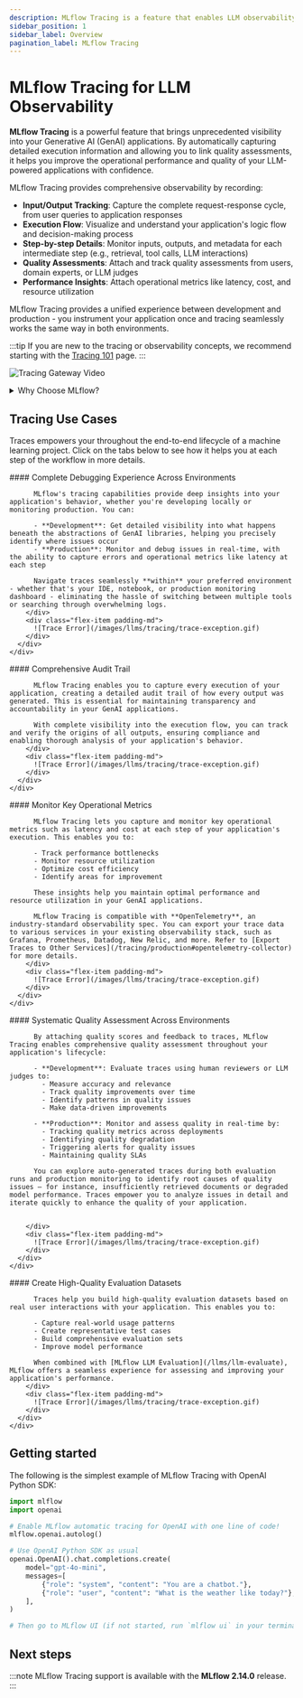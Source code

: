 ```yaml
---
description: MLflow Tracing is a feature that enables LLM observability in your apps. MLflow automatically logs traces for LangChain, LlamaIndex, and more.
sidebar_position: 1
sidebar_label: Overview
pagination_label: MLflow Tracing
---
```




# MLflow Tracing for LLM Observability

**MLflow Tracing** is a powerful feature that brings unprecedented visibility into your Generative AI (GenAI) applications. By automatically capturing detailed execution information and allowing you to link quality assessments, it helps you improve the operational performance and quality of your LLM-powered applications with confidence.

MLflow Tracing provides comprehensive observability by recording:
- **Input/Output Tracking**: Capture the complete request-response cycle, from user queries to application responses
- **Execution Flow**: Visualize and understand your application's logic flow and decision-making process
- **Step-by-step Details**: Monitor inputs, outputs, and metadata for each intermediate step (e.g., retrieval, tool calls, LLM interactions)
- **Quality Assessments**: Attach and track quality assessments from users, domain experts, or LLM judges
- **Performance Insights**: Attach operational metrics like latency, cost, and resource utilization

MLflow Tracing provides a unified experience between development and production - you instrument your application once and tracing seamlessly works the same way in both environments. 

:::tip
If you are new to the tracing or observability concepts, we recommend starting with the [Tracing 101](concept) page.
:::


![Tracing Gateway Video](/images/llms/tracing/tracing-top.gif)

<details>
  <summary>Why Choose MLflow?</summary>

  - **🪽 Free and Open** - MLflow is open source and 100% FREE. You don't need to pay additional SaaS costs to add observability to your GenAI stack. Your trace data is hosted on your own infrastructure.

  - **🥇 Standard** - MLflow Tracing is compatible with **OpenTelemetry**, an industry-standard observability spec. You can export your trace data to various services in your existing observability stack, such as Grafana, Prometheus, Datadog, New Relic, and more.

  - **🤝 Framework Support** - MLflow Tracing integrates with 15+ GenAI libraries, including OpenAI, LangChain, LlamaIndex, DSPy, and others. See the [Automatic Tracing](#automatic-tracing) section for the full list of supported libraries.

  - **🔄 End-to-End** - MLflow is designed for managing the end-to-end machine learning lifecycle. With its model tracking and evaluation capabilities, MLflow empowers you to leverage your trace data fully.

  - **👥 Community** - MLflow boasts a vibrant Open Source community as a part of the Linux Foundation. With 19,000+ GitHub Stars and 15MM+ monthly downloads, MLflow is a trusted standard in the MLOps/LLMOps ecosystem.

</details>

## Tracing Use Cases


Traces empowers your throughout the end-to-end lifecycle of a machine learning project. Click on the tabs below to see how it helps you at each step of the workflow in more details.

<Tabs>
  <TabItem value="debugging" label="Debugging" default>
    <div class="flex-column">
      <div class="flex-row">
        <div class="flex-item">
          #### Complete Debugging Experience Across Environments

          MLflow's tracing capabilities provide deep insights into your application's behavior, whether you're developing locally or monitoring production. You can:
          
          - **Development**: Get detailed visibility into what happens beneath the abstractions of GenAI libraries, helping you precisely identify where issues occur
          - **Production**: Monitor and debug issues in real-time, with the ability to capture errors and operational metrics like latency at each step
          
          Navigate traces seamlessly **within** your preferred environment - whether that's your IDE, notebook, or production monitoring dashboard - eliminating the hassle of switching between multiple tools or searching through overwhelming logs.
        </div>
        <div class="flex-item padding-md">
          ![Trace Error](/images/llms/tracing/trace-exception.gif)
        </div>
      </div>
    </div>
  </TabItem>

  <TabItem value="audit" label="Audit Logging">
    <div class="flex-column">
      <div class="flex-row">
        <div class="flex-item">
          #### Comprehensive Audit Trail

          MLflow Tracing enables you to capture every execution of your application, creating a detailed audit trail of how every output was generated. This is essential for maintaining transparency and accountability in your GenAI applications.

          With complete visibility into the execution flow, you can track and verify the origins of all outputs, ensuring compliance and enabling thorough analysis of your application's behavior.
        </div>
        <div class="flex-item padding-md">
          ![Trace Error](/images/llms/tracing/trace-exception.gif)
        </div>
      </div>
    </div>
  </TabItem>

  <TabItem value="performance" label="Performance Observability">
    <div class="flex-column">
      <div class="flex-row">
        <div class="flex-item">
          #### Monitor Key Operational Metrics

          MLflow Tracing lets you capture and monitor key operational metrics such as latency and cost at each step of your application's execution. This enables you to:

          - Track performance bottlenecks
          - Monitor resource utilization
          - Optimize cost efficiency
          - Identify areas for improvement

          These insights help you maintain optimal performance and resource utilization in your GenAI applications.

          MLflow Tracing is compatible with **OpenTelemetry**, an industry-standard observability spec. You can export your trace data to various services in your existing observability stack, such as Grafana, Prometheus, Datadog, New Relic, and more. Refer to [Export Traces to Other Services](/tracing/production#opentelemetry-collector) for more details.
        </div>
        <div class="flex-item padding-md">
          ![Trace Error](/images/llms/tracing/trace-exception.gif)
        </div>
      </div>
    </div>
  </TabItem>

  <TabItem value="quality" label="Quality Evaluation">
    <div class="flex-column">
      <div class="flex-row">
        <div class="flex-item">
          #### Systematic Quality Assessment Across Environments

          By attaching quality scores and feedback to traces, MLflow Tracing enables comprehensive quality assessment throughout your application's lifecycle:

          - **Development**: Evaluate traces using human reviewers or LLM judges to:
            - Measure accuracy and relevance
            - Track quality improvements over time
            - Identify patterns in quality issues
            - Make data-driven improvements

          - **Production**: Monitor and assess quality in real-time by:
            - Tracking quality metrics across deployments
            - Identifying quality degradation
            - Triggering alerts for quality issues
            - Maintaining quality SLAs

          You can explore auto-generated traces during both evaluation runs and production monitoring to identify root causes of quality issues — for instance, insufficiently retrieved documents or degraded model performance. Traces empower you to analyze issues in detail and iterate quickly to enhance the quality of your application.

          
        </div>
        <div class="flex-item padding-md">
          ![Trace Error](/images/llms/tracing/trace-exception.gif)
        </div>
      </div>
    </div>
  </TabItem>

  <TabItem value="dataset" label="Building Evaluation Datasets">
    <div class="flex-column">
      <div class="flex-row">
        <div class="flex-item">
          #### Create High-Quality Evaluation Datasets

          Traces help you build high-quality evaluation datasets based on real user interactions with your application. This enables you to:

          - Capture real-world usage patterns
          - Create representative test cases
          - Build comprehensive evaluation sets
          - Improve model performance

          When combined with [MLflow LLM Evaluation](/llms/llm-evaluate), MLflow offers a seamless experience for assessing and improving your application's performance.
        </div>
        <div class="flex-item padding-md">
          ![Trace Error](/images/llms/tracing/trace-exception.gif)
        </div>
      </div>
    </div>
  </TabItem>
</Tabs>

## Getting started

The following is the simplest example of MLflow Tracing with OpenAI Python SDK:

```python
import mlflow
import openai

# Enable MLflow automatic tracing for OpenAI with one line of code!
mlflow.openai.autolog()

# Use OpenAI Python SDK as usual
openai.OpenAI().chat.completions.create(
    model="gpt-4o-mini",
    messages=[
        {"role": "system", "content": "You are a chatbot."},
        {"role": "user", "content": "What is the weather like today?"},
    ],
)

# Then go to MLflow UI (if not started, run `mlflow ui` in your terminal) to see the trace!
```

## Next steps

<CardGroup>
  <PageCard
    headerText="Get started by logging traces"
    link="../logging_traces"
    text={[
      "Learn how to start logging traces in your LLM applications using MLflow's automatic and manual tracing capabilities.",
    ]}
  />
  <PageCard
    headerText="Learn more about the data model"
    link="../tracing-schema"
    text={[
      "Understand the structure and components of MLflow traces, including spans, attributes, and events.",
    ]}
  />
  <PageCard
    headerText="Query traces"
    link="../using_traces/query"
    text={[
      "Learn how to search and filter traces to analyze your LLM application's behavior.",
    ]}
  />
  <PageCard
    headerText="Visualize traces in the UI"
    link="../using_traces/ui"
    text={[
      "Explore MLflow's UI features for visualizing and analyzing your traces.",
    ]}
  />
  <PageCard
    headerText="Learn more about key features"
    link="../features"
    text={[
      "Discover MLflow Tracing's powerful features for LLM observability.",
    ]}
  />
</CardGroup>


:::note
MLflow Tracing support is available with the **MLflow 2.14.0** release.
:::
